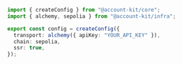 ```ts config.ts
import { createConfig } from "@account-kit/core";
import { alchemy, sepolia } from "@account-kit/infra";

export const config = createConfig({
  transport: alchemy({ apiKey: "YOUR_API_KEY" }),
  chain: sepolia,
  ssr: true,
});
```
